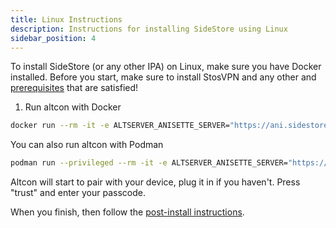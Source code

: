 ```yaml
---
title: Linux Instructions
description: Instructions for installing SideStore using Linux
sidebar_position: 4
---
```


To install SideStore (or any other IPA) on Linux, make sure you have Docker installed. Before you start, make sure to install StosVPN and any other and [prerequisites](prerequisites) that are satisfied!

1. Run altcon with Docker
```bash
docker run --rm -it -e ALTSERVER_ANISETTE_SERVER="https://ani.sidestore.io/" -v ${PWD}/:/mnt/ -v /var/run:/var/run ghcr.io/sidestore/altcon
```

You can also run altcon with Podman
```bash
podman run --privileged --rm -it -e ALTSERVER_ANISETTE_SERVER="https://ani.sidestore.io/" -v ${PWD}/:/mnt/ -v /var/run:/var/run ghcr.io/sidestore/altcon
```

Altcon will start to pair with your device, plug it in if you haven't. Press "trust" and enter your passcode.

When you finish, then follow the [post-install instructions](post-install).

